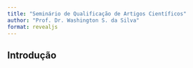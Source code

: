 ```yaml
---
title: "Seminário de Qualificação de Artigos Científicos"
author: "Prof. Dr. Washington S. da Silva"
format: revealjs
---
```



## Introdução

